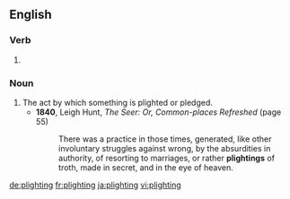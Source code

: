==English==

===Verb===
{{head|en|present participle}}

# {{present participle of|plight|lang=en}}

===Noun===
{{en-noun}}

# The act by which something is plighted or pledged.
#* '''1840''', Leigh Hunt, ''The Seer: Or, Common-places Refreshed'' (page 55)
#*: There was a practice in those times, generated, like other involuntary struggles against wrong, by the absurdities in authority, of resorting to marriages, or rather '''plightings''' of troth, made in secret, and in the eye of heaven.

[[de:plighting]]
[[fr:plighting]]
[[ja:plighting]]
[[vi:plighting]]